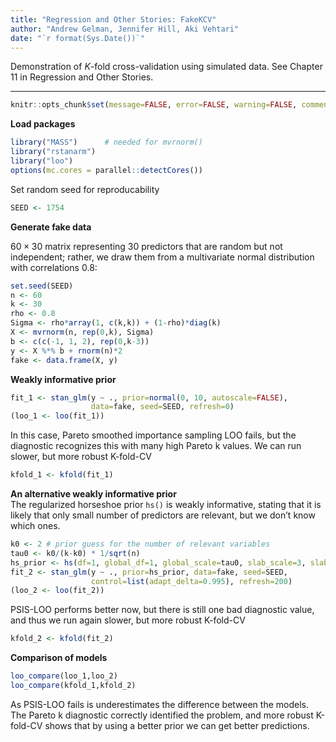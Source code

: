 ```yaml
---
title: "Regression and Other Stories: FakeKCV"
author: "Andrew Gelman, Jennifer Hill, Aki Vehtari"
date: "`r format(Sys.Date())`"
---
```

Demonstration of $K$-fold cross-validation using simulated
data. See Chapter 11 in Regression and Other Stories.

-------------


```r
knitr::opts_chunk$set(message=FALSE, error=FALSE, warning=FALSE, comment=NA)
```

**Load packages**

```r
library("MASS")      # needed for mvrnorm()
library("rstanarm")
library("loo")
options(mc.cores = parallel::detectCores())
```

Set random seed for reproducability

```r
SEED <- 1754
```

**Generate fake data**

$60\times 30$ matrix representing 30 predictors that are random but
not independent; rather, we draw them from a multivariate normal
distribution with correlations 0.8:

```r
set.seed(SEED)
n <- 60
k <- 30
rho <- 0.8
Sigma <- rho*array(1, c(k,k)) + (1-rho)*diag(k)
X <- mvrnorm(n, rep(0,k), Sigma)
b <- c(c(-1, 1, 2), rep(0,k-3))
y <- X %*% b + rnorm(n)*2
fake <- data.frame(X, y)
```

**Weakly informative prior**

```r
fit_1 <- stan_glm(y ~ ., prior=normal(0, 10, autoscale=FALSE),
                  data=fake, seed=SEED, refresh=0)
(loo_1 <- loo(fit_1))
```

In this case, Pareto smoothed importance sampling LOO fails, but
the diagnostic recognizes this with many high Pareto k values. We
can run slower, but more robust K-fold-CV

```r
kfold_1 <- kfold(fit_1)
```

**An alternative weakly informative prior**<br>
The regularized horseshoe prior `hs()` is weakly informative,
stating that it is likely that only small number of predictors are
relevant, but we don't know which ones.

```r
k0 <- 2 # prior guess for the number of relevant variables
tau0 <- k0/(k-k0) * 1/sqrt(n)
hs_prior <- hs(df=1, global_df=1, global_scale=tau0, slab_scale=3, slab_df=7)
fit_2 <- stan_glm(y ~ ., prior=hs_prior, data=fake, seed=SEED,
                  control=list(adapt_delta=0.995), refresh=200)
(loo_2 <- loo(fit_2))
```

PSIS-LOO performs better now, but there is still one bad diagnostic
value, and thus we run again slower, but more robust K-fold-CV

```r
kfold_2 <- kfold(fit_2)
```

**Comparison of models**

```r
loo_compare(loo_1,loo_2)
loo_compare(kfold_1,kfold_2)
```

As PSIS-LOO fails is underestimates the difference between the
models. The Pareto k diagnostic correctly identified the problem,
and more robust K-fold-CV shows that by using a better prior we can
get better predictions.
